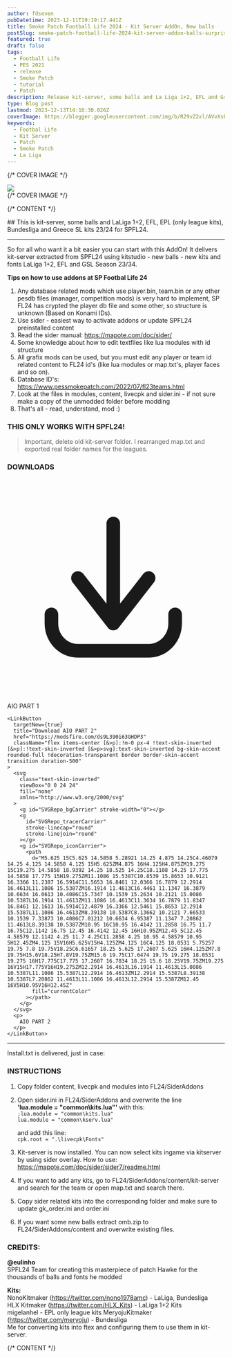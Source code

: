 ```yaml
---
author: fdseven
pubDatetime: 2023-12-11T19:19:17.441Z
title: Smoke Patch Football Life 2024 - Kit Server AddOn, New balls
postSlug: smoke-patch-football-life-2024-kit-server-addon-balls-surprise
featured: true
draft: false
tags:
  - Football Life
  - PES 2021
  - release
  - Smoke Patch
  - tutorial
  - Patch
description: Release kit-server, some balls and La Liga 1+2, EFL and Greece SL kits 23/24 for Smoke Patch Footbal Life 24
type: Blog post
lastmod: 2023-12-13T14:16:30.026Z
coverImage: https://blogger.googleusercontent.com/img/b/R29vZ2xl/AVvXsEixD7ZkUhGsmZySNMZfappjXHpxIO9ADtbebuclmkqp2NvQ9t3_2fM9dEfckikPrdxR5ROPSBn113fb-Sz2oi6K1qAlGgpLLmGhJmmFamI3HfyTThxJEsYjF4AifMlCZ8h1n6PgxhHYzJr1IpRfnQTUiQqAe4UdqmwfTmOcIDVjZ-kIm9dM4tnojiqXRoo/s1920/SPFL24.png
keywords:
  - Footbal Life
  - Kit Server
  - Patch
  - Smoke Patch
  - La Liga
---
```



{/* COVER IMAGE */}

<div class="col-start-1 col-span-8 lg:col-start-2 lg:col-end-9 lg:row-span-2 mt-0 lg:-mt-40">
  <div className="relative lg:-mr-8">
    <img
      transition:persist
      src={frontmatter.coverImage}
      className="cover w-full aspect-video object-cover"
    />
  </div>
</div>
{/* COVER IMAGE */}

{/* CONTENT */}

<div class="col-span-8 md:col-start-2 md:col-span-6 lg:col-start-2 lg:col-span-4 [&>h2]:!mt-0">
  ## This is kit-server, some balls and LaLiga 1+2, EFL, EPL (only league kits), Bundesliga and Greece SL kits 23/24 for SPFL24.

<hr />

So for all who want it a bit easier you can start with this AddOn!
It delivers kit-server extracted from SPFL24 using kitstudio - new balls - new kits and fonts LaLiga 1+2, EFL and GSL Season 23/34.

**Tips on how to use addons at SP Footbal Life 24**

1.  Any database related mods which use player.bin, team.bin or any other pesdb files (manager, competition mods) is very hard to implement, SP FL24 has crypted the player db file and some other, so structure is unknown (Based on Konami IDs).
2.  Use sider - easiest way to activate addons or update SPFL24 preinstalled content
3.  Read the sider manual: https://mapote.com/doc/sider/
4.  Some knowledge about how to edit textfiles like lua modules with id structure
5.  All grafix mods can be used, but you must edit any player or team id related content to FL24 id's (like lua modules or map.txt's, player faces and so on).
6.  Database ID's: https://www.pessmokepatch.com/2022/07/fl23teams.html
7.  Look at the files in modules, content, livecpk and sider.ini - if not sure make a copy of the unmodded folder before modding
8.  That's all - read, understand, mod :)

### THIS ONLY WORKS WITH SPFL24!

> Important, delete old kit-server folder. I rearranged map.txt and exported real folder names for the leagues.

### DOWNLOADS

  <div className="flex flex-wrap gap-2">
    <LinkButton
      targetNew={true}
      title="Download AIO PART 1"
      href="https://modsfire.com/O3NjF4IkD13QT7m"
      className="flex items-center [&>p]:!m-0 px-4 !text-skin-inverted [&>p]:!text-skin-inverted [&>p>svg]:text-skin-inverted bg-skin-accent rounded-full !decoration-transparent border border-skin-accent transition duration-500"
    >
      <svg
        class="text-skin-inverted"
        viewBox="0 0 24 24"
        fill="none"
        xmlns="http://www.w3.org/2000/s vg"
      >
        <g id="SVGRepo_bgCarrier" stroke-width="0"></g>
        <g
          id="SVGRepo_tracerCarrier"
          stroke-linecap="round"
          stroke-linejoin="round"
        ></g>
        <g id="SVGRepo_iconCarrier">
          <path
            d="M5.625 15C5.625 14.5858 5.28921 14.25 4.875 14.25C4.46079 14.25 4.125 14.5858 4.125 15H5.625ZM4.875 16H4.125H4.875ZM19.275 15C19.275 14.5858 18.9392 14.25 18.525 14.25C18.1108 14.25 17.775 14.5858 17.775 15H19.275ZM11.1086 15.5387C10.8539 15.8653 10.9121 16.3366 11.2387 16.5914C11.5653 16.8461 12.0366 16.7879 12.2914 16.4613L11.1086 15.5387ZM16.1914 11.4613C16.4461 11.1347 16.3879 10.6634 16.0613 10.4086C15.7347 10.1539 15.2634 10.2121 15.0086 10.5387L16.1914 11.4613ZM11.1086 16.4613C11.3634 16.7879 11.8347 16.8461 12.1613 16.5914C12.4879 16.3366 12.5461 15.8653 12.2914 15.5387L11.1086 16.4613ZM8.39138 10.5387C8.13662 10.2121 7.66533 10.1539 7.33873 10.4086C7.01212 10.6634 6.95387 11.1347 7.20862 11.4613L8.39138 10.5387ZM10.95 16C10.95 16.4142 11.2858 16.75 11.7 16.75C12.1142 16.75 12.45 16.4142 12.45 16H10.95ZM12.45 5C12.45 4.58579 12.1142 4.25 11.7 4.25C11.2858 4.25 10.95 4.58579 10.95 5H12.45ZM4.125 15V16H5.625V15H4.125ZM4.125 16C4.125 18.0531 5.75257 19.75 7.8 19.75V18.25C6.61657 18.25 5.625 17.2607 5.625 16H4.125ZM7.8 19.75H15.6V18.25H7.8V19.75ZM15.6 19.75C17.6474 19.75 19.275 18.0531 19.275 16H17.775C17.775 17.2607 16.7834 18.25 15.6 18.25V19.75ZM19.275 16V15H17.775V16H19.275ZM12.2914 16.4613L16.1914 11.4613L15.0086 10.5387L11.1086 15.5387L12.2914 16.4613ZM12.2914 15.5387L8.39138 10.5387L7.20862 11.4613L11.1086 16.4613L12.2914 15.5387ZM12.45 16V5H10.95V16H12.45Z"
            fill="currentColor"
          ></path>
        </g>
      </svg>
      <p>
        AIO PART 1
      </p>
    </LinkButton>

    <LinkButton
      targetNew={true}
      title="Download AIO PART 2"
      href="https://modsfire.com/ds9L390i63GHDP3"
      className="flex items-center [&>p]:!m-0 px-4 !text-skin-inverted [&>p]:!text-skin-inverted [&>p>svg]:text-skin-inverted bg-skin-accent rounded-full !decoration-transparent border border-skin-accent transition duration-500"
    >
      <svg
        class="text-skin-inverted"
        viewBox="0 0 24 24"
        fill="none"
        xmlns="http://www.w3.org/2000/svg"
      >
        <g id="SVGRepo_bgCarrier" stroke-width="0"></g>
        <g
          id="SVGRepo_tracerCarrier"
          stroke-linecap="round"
          stroke-linejoin="round"
        ></g>
        <g id="SVGRepo_iconCarrier">
          <path
            d="M5.625 15C5.625 14.5858 5.28921 14.25 4.875 14.25C4.46079 14.25 4.125 14.5858 4.125 15H5.625ZM4.875 16H4.125H4.875ZM19.275 15C19.275 14.5858 18.9392 14.25 18.525 14.25C18.1108 14.25 17.775 14.5858 17.775 15H19.275ZM11.1086 15.5387C10.8539 15.8653 10.9121 16.3366 11.2387 16.5914C11.5653 16.8461 12.0366 16.7879 12.2914 16.4613L11.1086 15.5387ZM16.1914 11.4613C16.4461 11.1347 16.3879 10.6634 16.0613 10.4086C15.7347 10.1539 15.2634 10.2121 15.0086 10.5387L16.1914 11.4613ZM11.1086 16.4613C11.3634 16.7879 11.8347 16.8461 12.1613 16.5914C12.4879 16.3366 12.5461 15.8653 12.2914 15.5387L11.1086 16.4613ZM8.39138 10.5387C8.13662 10.2121 7.66533 10.1539 7.33873 10.4086C7.01212 10.6634 6.95387 11.1347 7.20862 11.4613L8.39138 10.5387ZM10.95 16C10.95 16.4142 11.2858 16.75 11.7 16.75C12.1142 16.75 12.45 16.4142 12.45 16H10.95ZM12.45 5C12.45 4.58579 12.1142 4.25 11.7 4.25C11.2858 4.25 10.95 4.58579 10.95 5H12.45ZM4.125 15V16H5.625V15H4.125ZM4.125 16C4.125 18.0531 5.75257 19.75 7.8 19.75V18.25C6.61657 18.25 5.625 17.2607 5.625 16H4.125ZM7.8 19.75H15.6V18.25H7.8V19.75ZM15.6 19.75C17.6474 19.75 19.275 18.0531 19.275 16H17.775C17.775 17.2607 16.7834 18.25 15.6 18.25V19.75ZM19.275 16V15H17.775V16H19.275ZM12.2914 16.4613L16.1914 11.4613L15.0086 10.5387L11.1086 15.5387L12.2914 16.4613ZM12.2914 15.5387L8.39138 10.5387L7.20862 11.4613L11.1086 16.4613L12.2914 15.5387ZM12.45 16V5H10.95V16H12.45Z"
            fill="currentColor"
          ></path>
        </g>
      </svg>
      <p>
        AIO PART 2
      </p>
    </LinkButton>

  </div>
  
  <hr />

Install.txt is delivered, just in case:

### INSTRUCTIONS

1. Copy folder content, livecpk and modules into FL24/SiderAddons
2. Open sider.ini in FL24/SiderAddons and overwrite the line <br />
   **'lua.module = "common\kits.lua"'** with this: <br />
   `;lua.module = "common\kits.lua"` <br />
   `lua.module = "common\kserv.lua"` <br />

   and add this line: <br />
   `cpk.root = ".\livecpk\Fonts"`

3. Kit-server is now installed. You can now select kits ingame via kitserver by using sider overlay.
   How to use:
   https://mapote.com/doc/sider/sider7/readme.html
4. If you want to add any kits, go to FL24/SiderAddons/content/kit-server and search for the team or open map.txt and search there.
5. Copy sider related kits into the corresponding folder and make sure to update gk_order.ini and order.ini
6. If you want some new balls extract omb.zip to FL24/SiderAddons/content and overwrite existing files.

### CREDITS:

**@eulinho** <br />
SPFL24 Team for creating this masterpiece of patch
Hawke for the thousands of balls and fonts he modded

**Kits:** <br />
NonoKitmaker (https://twitter.com/nono1978amc) - LaLiga, Bundesliga <br />
HLX Kitmaker (https://twitter.com/HLX_Kits) - LaLiga 1+2 Kits <br />
migelanhel - EPL only league kits
MeryojuKitmaker (https://twitter.com/meryoju) - Bundesliga <br />
Me for converting kits into ftex and configuring them to use them in kit-server.

</div>
{/* CONTENT */}
